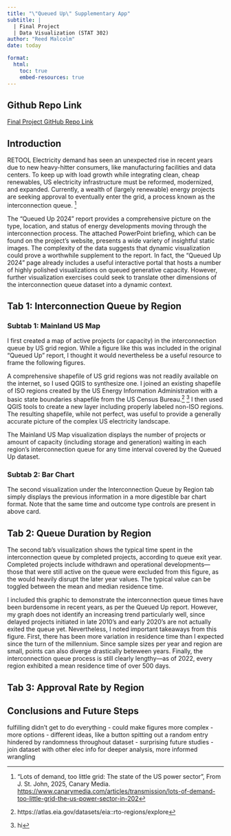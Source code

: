 ```yaml
---
title: "\"Queued Up\" Supplementary App"
subtitle: |
  | Final Project 
  | Data Visualization (STAT 302)
author: "Reed Malcolm"
date: today

format:
  html:
    toc: true
    embed-resources: true
---
```


::: {.callout-tip icon="false"}
## Github Repo Link


[Final Project GitHub Repo Link](https://github.com/malcor21/stat-302-final.git)
:::

## Introduction

RETOOL
Electricity demand has seen an unexpected rise in recent years due to new heavy-hitter
consumers, like manufacturing facilities and data centers. To keep up with load growth
while integrating clean, cheap renewables, US electricity infrastructure must be reformed,
modernized, and expanded. Currently, a wealth of (largely renewable) energy projects are 
seeking approval to eventually enter the grid, a process known as the interconnection
queue. [^1]

The "Queued Up 2024" report provides a comprehensive picture on the type, location,
and status of energy developments moving through the interconnection process. The
attached PowerPoint briefing, which can be found on the project's website, presents
a wide variety of insightful static images. The complexity of the data
suggests that dynamic visualization could prove a worthwhile supplement to the report.
In fact, the "Queued Up 2024" page already includes a useful interactive
portal that hosts a number of highly polished visualizations on queued generative capacity.
However, further visualization exercises could seek to translate other dimensions
of the interconnection queue dataset into a dynamic context.

[^1]: "Lots of demand, too little grid: The state of the US power sector", From J. St. John, 2025, Canary Media. <https://www.canarymedia.com/articles/transmission/lots-of-demand-too-little-grid-the-us-power-sector-in-202>

## Tab 1: Interconnection Queue by Region

### Subtab 1: Mainland US Map

I first created a map of active projects (or capacity) in the interconnection queue
by US grid region. While a figure like this was included in the original "Queued Up"
report, I thought it would nevertheless be a useful resource to frame the following
figures. 

A comprehensive shapefile of US grid regions was not readily available on the internet,
so I used QGIS to synthesize one. I joined an existing shapefile of ISO regions
created by the US Energy Information Administration with a basic state boundaries
shapefile from the US Census Bureau.[^2] [^3] I then used QGIS tools to create a new layer
including properly labeled non-ISO regions. The resulting shapefile, while not perfect,
was useful to provide a generally accurate picture of the complex US electricity
landscape.

The Mainland US Map visualization displays the number of projects or amount of
capacity (including storage and generation) waiting in each region's interconnection
queue for any time interval covered by the Queued Up dataset. 

[^2]: https://atlas.eia.gov/datasets/eia::rto-regions/explore

[^3]: hi

### Subtab 2: Bar Chart

The second visualization under the Interconnection Queue by Region tab simply
displays the previous information in a more digestible bar chart format. Note that
the same time and outcome type controls are present in above card.

## Tab 2: Queue Duration by Region

The second tab's visualization shows the typical time spent in the interconnection
queue by completed projects, according to queue exit year. Completed projects include withdrawn and operational
developments---those that were still active on the queue were excluded from this
figure, as the would heavily disrupt the later year values. The typical value can
be toggled between the mean and median residence time.

I included this graphic to demonstrate the interconnection queue times have been
burdensome in recent years, as per the Queued Up report. However, my graph does not
identify an increasing trend particularly well, since delayed projects initiated in
late 2010's and early 2020's are not actually exited the queue yet. Nevertheless, I noted 
important takeaways from this figure. First, there has been more variation in residence
time than I expected since the turn of the millennium. Since sample sizes per year
and region are small, points can also diverge drastically beteween years. Finally,
the interconnection queue process is still clearly lengthy---as of 2022, every region
exhibited a mean residence time of over 500 days.

## Tab 3: Approval Rate by Region








## Conclusions and Future Steps



fulfilling
didn't get to do everything
- could make figures more complex - more options
- different ideas, like a button spitting out a random entry
hindered by randomness throughout dataset - surprising
future studies - join dataset with other elec info for deeper analysis, more informed wrangling
